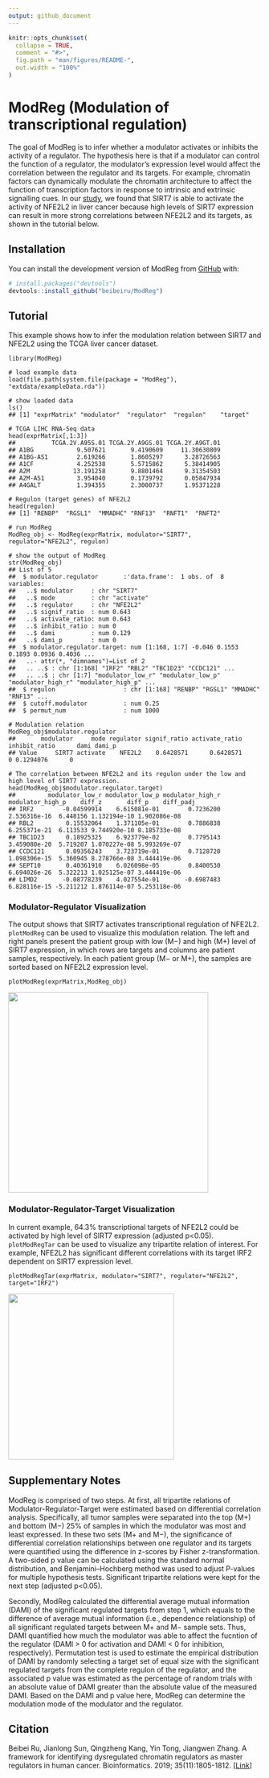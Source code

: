 ```yaml
---
output: github_document
---
```


<!-- README.md is generated from README.Rmd. Please edit that file -->

```r
knitr::opts_chunk$set(
  collapse = TRUE,
  comment = "#>",
  fig.path = "man/figures/README-",
  out.width = "100%"
)
```

# ModReg (Modulation of transcriptional regulation)

The goal of ModReg is to infer whether a modulator activates or inhibits the activity of a regulator. The hypothesis here is that if a modulator can control the function of a regulator, the modulator's expression level would affect the correlation between the regulator and its targets. For example, chromatin factors can dynamically modulate the chromatin architecture to affect the function of transcription factors in response to intrinsic and extrinsic signalling cues. In our <a href="https://academic.oup.com/bioinformatics/article/35/11/1805/5144669" target="_blank">study</a>, we found that SIRT7 is able to activate the activity of NFE2L2 in liver cancer because high levels of SIRT7 expression can result in more strong correlations between NFE2L2 and its targets, as shown in the tutorial below.

## Installation

You can install the development version of ModReg from [GitHub](https://github.com/beibeiru/ModReg) with:

``` r
# install.packages("devtools")
devtools::install_github("beibeiru/ModReg")
```

## Tutorial

This example shows how to infer the modulation relation between SIRT7 and NFE2L2 using the TCGA liver cancer dataset.

```
library(ModReg)

# load example data
load(file.path(system.file(package = "ModReg"), "extdata/exampleData.rda"))

# show loaded data
ls()
## [1] "exprMatrix" "modulator"  "regulator"  "regulon"    "target" 

# TCGA LIHC RNA-Seq data
head(exprMatrix[,1:3])
##          TCGA.2V.A95S.01 TCGA.2Y.A9GS.01 TCGA.2Y.A9GT.01
## A1BG            9.507621       9.4190609     11.30630809
## A1BG-AS1        2.619266       1.8605297      3.28726563
## A1CF            4.252538       5.5715862      5.38414905
## A2M            13.191258       9.8801464      9.31354503
## A2M-AS1         3.954040       0.1739792      0.05847934
## A4GALT          1.394355       2.3000737      1.95371228

# Regulon (target genes) of NFE2L2
head(regulon)
## [1] "RENBP"  "RGSL1"  "MMADHC" "RNF13"  "RNFT1"  "RNFT2" 

# run ModReg
ModReg_obj <- ModReg(exprMatrix, modulator="SIRT7", regulator="NFE2L2", regulon)

# show the output of ModReg
str(ModReg_obj)
## List of 5
##  $ modulator.regulator       :'data.frame':	1 obs. of  8 variables:
##   ..$ modulator     : chr "SIRT7"
##   ..$ mode          : chr "activate"
##   ..$ regulator     : chr "NFE2L2"
##   ..$ signif_ratio  : num 0.643
##   ..$ activate_ratio: num 0.643
##   ..$ inhibit_ratio : num 0
##   ..$ dami          : num 0.129
##   ..$ dami_p        : num 0
##  $ modulator.regulator.target: num [1:168, 1:7] -0.046 0.1553 0.1893 0.0936 0.4036 ...
##   ..- attr(*, "dimnames")=List of 2
##   .. ..$ : chr [1:168] "IRF2" "RBL2" "TBC1D23" "CCDC121" ...
##   .. ..$ : chr [1:7] "modulator_low_r" "modulator_low_p" "modulator_high_r" "modulator_high_p" ...
##  $ regulon                   : chr [1:168] "RENBP" "RGSL1" "MMADHC" "RNF13" ...
##  $ cutoff.modulator          : num 0.25
##  $ permut_num                : num 1000

# Modulation relation
ModReg_obj$modulator.regulator
##       modulator     mode regulator signif_ratio activate_ratio inhibit_ratio      dami dami_p
## Value     SIRT7 activate    NFE2L2    0.6428571      0.6428571             0 0.1294076      0

# The correlation between NFE2L2 and its regulon under the low and high level of SIRT7 expression.
head(ModReg_obj$modulator.regulator.target)
##         modulator_low_r modulator_low_p modulator_high_r modulator_high_p    diff_z       diff_p    diff_padj
## IRF2        -0.04599914    6.615081e-01        0.7236200     2.536316e-16  6.448156 1.132194e-10 1.902086e-08
## RBL2         0.15532064    1.371105e-01        0.7886838     6.255371e-21  6.113533 9.744920e-10 8.185733e-08
## TBC1D23      0.18925325    6.923779e-02        0.7795143     3.459080e-20  5.719207 1.070227e-08 5.993269e-07
## CCDC121      0.09356243    3.723719e-01        0.7128720     1.098306e-15  5.360945 8.278766e-08 3.444419e-06
## SEPT10       0.40361910    6.026098e-05        0.8400530     6.694026e-26  5.322213 1.025125e-07 3.444419e-06
## LIMD2       -0.08778239    4.027554e-01       -0.6987483     6.828116e-15 -5.211212 1.876114e-07 5.253118e-06

```

### Modulator-Regulator Visualization
The output shows that SIRT7 activates transcriptional regulation of NFE2L2. `plotModReg` can be used to visualize this modulation relation. The left and right panels present the patient group with low (M−) and high (M+) level of SIRT7 expression, in which rows are targets and columns are patient samples, respectively. In each patient group (M− or M+), the samples are sorted based on NFE2L2 expression level.
```
plotModReg(exprMatrix,ModReg_obj)
```
<img src="man/figures/re2.png" width="398" />

### Modulator-Regulator-Target Visualization
In current example, 64.3% transcriptional targets of NFE2L2 could be activated by high level of SIRT7 expression (adjusted p<0.05). `plotModRegTar` can be used to visualize any tripartite relation of interest. For example, NFE2L2 has significant different correlations with its target IRF2 dependent on SIRT7 expression level.
```
plotModRegTar(exprMatrix, modulator="SIRT7", regulator="NFE2L2", target="IRF2")
```
<img src="man/figures/re3.png" width="330" />

## Supplementary Notes
ModReg is comprised of two steps. At first, all tripartite relations of Modulator-Regulator-Target were estimated based on differential correlation analysis. Specifically, all tumor samples were separated into the top (M+) and bottom (M−) 25% of samples in which the modulator was most and least expressed. In these two sets (M+ and M−), the significance of differential correlation relationships between one regulator and its targets were quantified using the difference in z-scores by Fisher z-transformation. A two-sided p value can be calculated using the standard normal distribution, and Benjamini–Hochberg method was used to adjust P-values for multiple hypothesis tests. Significant tripartite relations were kept for the next step (adjusted p<0.05).

Secondly, ModReg calculated the differential average mutual information (DAMI) of the significant regulated targets from step 1, which equals to the difference of average mutual information (i.e., dependence relationship) of all significant regulated targets between M+ and M− sample sets. Thus, DAMI quantified how much the modulator was able to affect the fucntion of the regulator (DAMI > 0 for activation and DAMI < 0 for inhibition, respectively). Permutation test is used to estimate the empirical distribution of DAMI by randomly selecting a target set of equal size with the significant regulated targets from the complete regulon of the regulator, and the associated p value was estimated as the percentage of random trials with an absolute value of DAMI greater than the absolute value of the measured DAMI. Based on the DAMI and p value here, ModReg can determine the modulation mode of the modulator and the regulator.

## Citation
Beibei Ru, Jianlong Sun, Qingzheng Kang, Yin Tong, Jiangwen Zhang. A framework for identifying dysregulated chromatin regulators as master regulators in human cancer. Bioinformatics. 2019; 35(11):1805-1812. [<a href="https://academic.oup.com/bioinformatics/article/35/11/1805/5144669" target="_blank">Link</a>]

